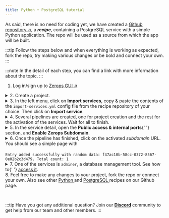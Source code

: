 ```yaml
---
title: Python + PostgreSQL tutorial
---
```



As said, there is no need for coding yet, we have created a [Github repository ↗](https://github.com/zeropsio/recipe-onboarding-python), a **_recipe_**, containing a PostgreSQL service with a simple Python application. The repo will be used as a source from which the app will be built.

:::tip
Follow the steps below and when everything is working as expected, fork the repo, try making various changes or be bold and connect your own.
:::

:::note
In the detail of each step, you can find a link with more information about the topic.
:::

1. Log in/sign up to [Zerops GUI ↗](https://app.zerops.io)

<details>
  <summary>2. Create a project.</summary>
  <p>
    Learn more about <a href="/features/infrastructure#project">projects</a> in
    Zerops. See how to{' '}
    <a href="/python/how-to/create#create-a-project-description-file">import</a>{' '}
    a whole project into Zerops.
  </p>
</details>

<details>
  <summary>
    3. In the left menu, click on <b>Import services</b>, copy & paste the
    contents of the <code>import-services.yml</code> config file from the recipe
    repository of your choice. Then click on <b>Import service</b>.
  </summary>
  <p>
    Learn more about{' '}
    <a href="/features/infrastructure#services--containers">services</a> in
    Zerops and how to{' '}
    <a href="/python/how-to/create#add-python-service-to-an-existing-project">
    </a>{' '}
    to an existing project.
  </p>
  <p>
    The yaml file includes a <code>buildFromGit</code> directive, which ensures
    a one-time build from Git repository source. See how to connect a{' '}
    <a href="/references/github-integration">Github</a> or{' '}
    <a href="/references/github-integration">Gitlab</a> repository to be able to
    trigger automatic builds & deploys.
  </p>
</details>

<details>
  <summary>4. Several pipelines are created, one for project creation and the rest for the activation of the services. Wait for all to finish.</summary>
  <p>
  Learn more about how the pipelines can be <a href="/python/how-to/trigger-pipeline">triggered</a> and about <a href="/python/how-to/build-process">build</a> and <a href="/python/how-to/deploy-process">deploy</a> processes of a Python application in Zerops.

Learn more about how to access <a href="/python/how-to/logs#build-log">build log</a> of your Python service in Zerops.

  </p>
</details>

<details>
  <summary>
    5. In the service detail, open the <b>Public access & internal ports</b>{' '}
    section, and <b>Enable Zerops Subdomain</b>.
  </summary>
  <p>
    Learn more about how to <a href="/python/how-to/access">access</a> your
    Python service in Zerops.
  </p>
</details>

<details>
  <summary>6. Once the pipeline has finished, click on the activated <i>subdomain</i> URL. You should see a simple page with <br/><br/><code>Entry added successfully with random data: f47ac10b-58cc-0372-8567-0e02b2c3d479. Total count: 1</code></summary>
  <p>
  Congratulations! You have created your first application in Zerops, and we hope to see your own projects soon.

For now, check out other features, such as <a href="/python/how-to/env-variables">environment variables</a>, <a href="/python/how-to/logs#runtime-log">runtime log</a> and <a href="/python/how-to/scaling">scaling</a>.

  </p>
</details>

<details>
  <summary>
    7. One of the services is <code>adminer</code>, a database management tool.
    See how to{' '}
    <a href="/postgresql/how-to/manage#how-to-access-adminer">access it</a>.
  </summary>
  <p>
    Learn more about how to{' '}
    <a href="/postgresql/how-to/manage#how-to-use-psql-cli-on-your-workstation">
      use <code>psql</code>
    </a>{' '}
    command-line tool instead or how to{' '}
    <a href="/postgresql/how-to/export-import-data">import and export data</a>{' '}
    from your database.
  </p>
</details>
8. Feel free to make any changes to your project, fork the repo or connect your
own. Also see other <a href="https://github.com/zeropsio?q=python&type=all&language=&sort=">
  Python
</a> and <a href="https://github.com/zeropsio?q=postgresql&type=all&language=&sort=">
  PostgreSQL
</a> recipes on our Github page.

<p>&nbsp;</p>

:::tip
Have you got any additional question? Join our **[Discord](https://discord.com/invite/WDvCZ54)** community to get help from our team and other members.
:::
